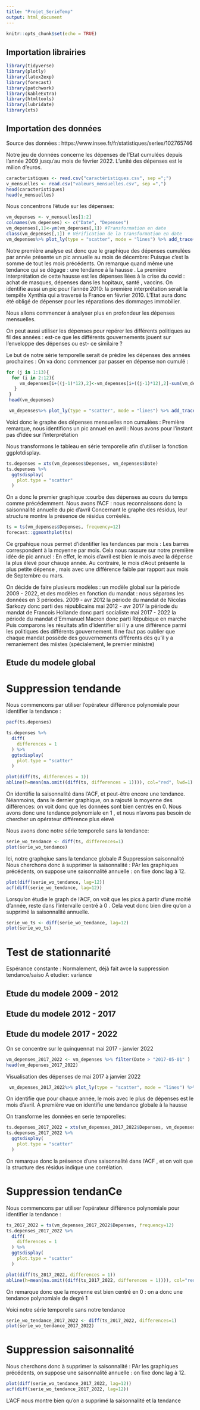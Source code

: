 ---
title: "Projet_SerieTemp"
output: html_document
---

```{r setup, include=FALSE}
knitr::opts_chunk$set(echo = TRUE)
```

## Importation librairies
```{r}
library(tidyverse)
library(plotly)
library(latex2exp)
library(forecast)
library(patchwork)
library(kableExtra)
library(htmltools)
library(lubridate)
library(xts)
```

## Importation des données 
Source des données : https://www.insee.fr/fr/statistiques/series/102765746

Notre jeu de données concerne les dépenses de l'Etat cumulées depuis l'année 2009 jusqu'au mois de février 2022.
L'unité des dépenses est le milion d'euros. 


```{r}
caracteristiques <- read.csv("caractéristiques.csv", sep =";")
v_mensuelles <- read.csv("valeurs_mensuelles.csv", sep =",")
head(caracteristiques)
head(v_mensuelles)
```

Nous concentrons l'étude sur les dépenses:
```{r}
vm_depenses <- v_mensuelles[1:2]
colnames(vm_depenses) <- c("Date", "Depenses")
vm_depenses[,1]<-ym(vm_depenses[,1]) #Transformation en date
class(vm_depenses[,1]) # Vérification de la transformation en date
vm_depenses%>% plot_ly(type = "scatter", mode = "lines") %>% add_trace( x = ~Date, y=~Depenses)
```

Notre première analyse est donc que le graphique des dépenses cumulées par année présente un pic annuelle au mois de décembre: Puisque c'est la somme de tout les mois précédents. On remarque quand même une tendance qui se dégage : une tendance à la hausse . La première interprétation de cette hausse est les dépenses liées à la crise du covid : achat de masques, dépenses dans les hopitaux, santé , vaccins. On identifie aussi un pic pour l'année 2010: la première interprétation serait la tempête Xynthia qui a traversé la France en février 2010. L'Etat aura donc été obligé de dépenser pour les réparations des dommages immobilier.

Nous allons commencer à analyser plus en profondeur les dépenses mensuelles.

On peut aussi utiliser les dépenses pour repérer les différents politiques au fil des années : est-ce que les différents gouvernements jouent sur l'enveloppe des dépenses ou est- ce similaire ?

  
Le but de notre série temporelle serait de prédire les dépenses des années prochaines :
On va donc commencer par passer en dépense non cumulé :
```{r}
for (j in 1:13){
  for (i in 2:12){
     vm_depenses[i+((j-1)*12),2]<-vm_depenses[i+((j-1)*12),2]-sum(vm_depenses[(1+((j-1)*12)):((i-1)+((j-1)*12)),2])
   }
 }
 head(vm_depenses)

```
  
```{r}
 vm_depenses%>% plot_ly(type = "scatter", mode = "lines") %>% add_trace( x = ~Date, y=~Depenses) 
```
Voici donc le graphe des dépenses mensuelles non cumulées : Première remarque, nous identifions un pic annuel en avril : Nous avons pour l'instant pas d'idée sur l'interprétation 

Nous transformons le tableau en série temporelle afin d'utiliser la fonction ggplotdisplay.

```{r}
ts.depenses = xts(vm_depenses$Depenses, vm_depenses$Date)
ts.depenses %>% 
  ggtsdisplay(
    plot.type = "scatter"
  )
```
 
 On a donc le premier graphique :courbe des dépenses au cours du temps comme précédemment. Nous avons l'ACF : nous reconnaissons donc la saisonnalité annuelle du pic d'avril
 Concernant le graphe des résidus, leur structure montre la présence de résidus corréelés.

```{r}
ts = ts(vm_depenses$Depenses, frequency=12)
forecast::ggmonthplot(ts)
```
Ce grpahique nous permet d'identifier les tendances par mois : Les barres correspondent à la moyenne par mois.
Cela nous rassure sur notre première idée de pic annuel : En effet, le mois d'avril est bien le mois avec la dépense la plus élevé pour chauqe année. Au contraire, le mois d'Aout présente la plus petite dépense , mais avec une différence faible par rapport aux mois de Septembre ou mars.
 


On décide de faire plusieurs modèles : un  modèle global sur la période 2009 - 2022, et des modèles en fonction du mandat : nous séparons les données en 3 périodes.
2009 - avr 2012 la période du mandat de Nicolas Sarkozy donc parti des républicains 
mai 2012 - avr 2017 la période du mandat de Francois Hollande donc parti socialiste
mai 2017 - 2022 la période du mandat d'Emmanuel Macron donc parti Répubique en marche 
Puis comparons les résultats afin d'identifier si il y a une  différence parmi les politiques des différents gouvernement.
Il ne faut pas oublier que chaque mandat possède des gouvernements différents dès qu'il y a remaniement des miistes (spécialement, le premier ministre)


## Etude du modele global 
# Suppression tendande
Nous commencons par utiliser l'opérateur différence polynomiale pour identifier la tendance :
```{r}
pacf(ts.depenses)

ts.depenses %>% 
  diff(
    differences = 1
  ) %>% 
  ggtsdisplay(
    plot.type = "scatter"
  )

plot(diff(ts, differences = 1))
abline(h=mean(na.omit((diff(ts, differences = 1)))), col="red", lwd=1)
```
On identifie la saisonnalité dans l'ACF, et peut-être encore une tendance.
Néanmoins, dans le dernier graphique, on a rajouté la moyenne des différences:
on voit donc que les données sont bien centrés en 0.
Nous avons donc une tendance polynomiale en 1 , et nous n'avons pas besoin de chercher un opérateur différence plus elevé

Nous avons donc notre série temporelle sans la tendance:
```{r}
serie_wo_tendance <- diff(ts, differences=1)
plot(serie_wo_tendance)

```
Ici, notre graphqiue sans la tendance globale
# Suppression saisonnalité 
Nous cherchons donc à supprimer la saisonnalité : PAr les graphiques précédents, on suppose une saisonnalité annuelle : on fixe donc lag à 12.
```{r}
plot(diff(serie_wo_tendance, lag=12))
acf(diff(serie_wo_tendance, lag=12))

```
Lorsqu'on étudie le graph de l'ACF, on voit que les pics à partir d'une moitié d'année, reste dans l'intervalle centré à 0 . Cela veut donc bien dire qu'on a supprimé la saisonnalité annuelle.

```{r}
serie_wo_ts <- diff(serie_wo_tendance, lag=12)
plot(serie_wo_ts)
```

# Test de stationnarité
Espérance constante : Normalement, déjà fait avce la suppression tendance/saiso
A etudier: variance 


## Etude du modele 2009 - 2012
## Etude du modele 2012 - 2017
## Etude du modele 2017 - 2022
On se concentre sur le quinquennat mai 2017 - janvier 2022
```{r}
vm_depenses_2017_2022 <- vm_depenses %>% filter(Date > "2017-05-01" )
head(vm_depenses_2017_2022)
```

Visualisation des dépenses de mai 2017 à janvier 2022
```{r}
 vm_depenses_2017_2022%>% plot_ly(type = "scatter", mode = "lines") %>% add_trace( x = ~Date, y=~Depenses) 

```

On identifie que pour chaque année, le mois avec le plus de dépenses est le mois d'avril.
A première vue on identifie une tendance globale à la hausse

On transforme les données en serie temporelles:
```{r}
ts.depenses_2017_2022 = xts(vm_depenses_2017_2022$Depenses, vm_depenses_2017_2022$Date)
ts.depenses_2017_2022 %>% 
  ggtsdisplay(
    plot.type = "scatter"
  )
```
On remarque donc la présence d'une saisonnalité dans l'ACF , et on voit que la structure des résidus indique une corrélation.



# Suppression tendanCe
Nous commencons par utiliser l'opérateur différence polynomiale pour identifier la tendance :
```{r}
ts_2017_2022 = ts(vm_depenses_2017_2022$Depenses, frequency=12)
ts.depenses_2017_2022 %>% 
  diff(
    differences = 1
  ) %>% 
  ggtsdisplay(
    plot.type = "scatter"
  )

plot(diff(ts_2017_2022, differences = 1))
abline(h=mean(na.omit((diff(ts_2017_2022, differences = 1)))), col="red", lwd=1)
```
On remarque donc que la moyenne est bien centré en 0 : on a donc une tendance polynomiale de degré 1

Voici notre série temporelle sans notre tendance
```{r}
serie_wo_tendance_2017_2022 <- diff(ts_2017_2022, differences=1)
plot(serie_wo_tendance_2017_2022)

```

# Suppression saisonnalité 
Nous cherchons donc à supprimer la saisonnalité : PAr les graphiques précédents, on suppose une saisonnalité annuelle : on fixe donc lag à 12.
```{r}
plot(diff(serie_wo_tendance_2017_2022, lag=12))
acf(diff(serie_wo_tendance_2017_2022, lag=12))
```

L'ACF nous montre bien qu'on a supprimé la saisonnalité et la tendance

